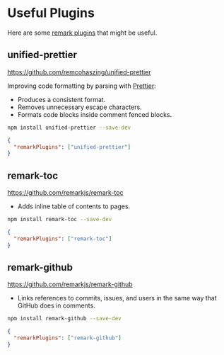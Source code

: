 # Useful Plugins

Here are some [remark plugins](https://github.com/remarkjs/remark/blob/main/doc/plugins.md) that might be useful.

## unified-prettier

https://github.com/remcohaszing/unified-prettier

Improving code formatting by parsing with [Prettier](https://prettier.io/):

- Produces a consistent format.
- Removes unnecessary escape characters.
- Formats code blocks inside comment fenced blocks.

```sh npm2yarn
npm install unified-prettier --save-dev
```

```json filename="typedoc.json"
{
  "remarkPlugins": ["unified-prettier"]
}
```

## remark-toc

https://github.com/remarkjs/remark-toc

- Adds inline table of contents to pages.

```sh npm2yarn
npm install remark-toc --save-dev
```

```json filename="typedoc.json"
{
  "remarkPlugins": ["remark-toc"]
}
```

## remark-github

https://github.com/remarkjs/remark-github

- Links references to commits, issues, and users in the same way that GitHub does in comments.

```sh npm2yarn
npm install remark-github --save-dev
```

```json filename="typedoc.json"
{
  "remarkPlugins": ["remark-github"]
}
```

